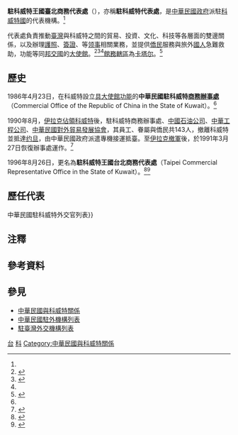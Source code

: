 {{NoteTA|1=zh-hans:台; zh-hant:臺;}}
{{infobox Organization
|name                = 駐科威特王國臺北商務代表處
|native_name         = {{lang|en|Taipei Commercial Representative Office in the State of Kuwait}}
|image               = 
|size                = 
|formation           = 1986年4月
|type                = [[臺北經濟文化代表處|駐外代表處]]{{Small|（[[實質大使館|實質大使館]]）}}
|status              = 
|registration_id     = 
|leader_title        = 代表
|leader_name         = [[譚國定|譚國定]] {{Small|[[特命全權大使|大使]]}}{{noteTag|2012年9月，中華民國外交部為統一駐外人員內部職稱，明定大使館、代表處設大使、公使，代表處對外仍稱代表、副代表；辦事處設總領事、副總領事，對外仍稱處長、副處長。<ref>{{Cite web |url = https://tw.news.yahoo.com/%E7%B5%B1-%E5%90%8D%E7%A8%B1-%E4%BB%A3%E8%A1%A8%E5%B0%8D%E5%85%A7%E7%A8%B1%E5%A4%A7%E4%BD%BF-133312149.html |author = 陳培煌 |date = 2012年8月31日 |title = 統一名稱 代表對內稱大使 |publisher = [[Yahoo!奇摩|Yahoo!奇摩]]引用[[中央通訊社|中央通訊社]]}}</ref><br>代表處館長為特任或簡任第十三職等至第十四職等者任大使銜代表、簡任第十二職等至第十三職等者任公使銜代表；辦事處長為簡任第十二職等任總領事銜處長。<ref>{{Cite web |url = https://law.moj.gov.tw/LawClass/LawAll.aspx?PCode=E0000017 |date = 2018年6月13日 |title = 駐外機構組織通則 |publisher = 全國法規資料庫}}</ref>}}<ref name="駐外館處"/>
|leader_title2       = 
|leader_name2        = 
|headquarters        = No. 21A, Street No. 103, Block 8, {{Link-en|Al-Jabriya|Jabriya}}, State of Kuwait<ref>{{Cite web |url = https://www.roc-taiwan.org/kw/post/384.html |date = 2020年12月21日 |title = 駐館聯絡方式 |publisher = 中華民國駐外單位聯合網站}}</ref><br>{{coord|29.3220333|48.0365254|type:landmark|display=inline,title}}
|num_members         = 
|region_served       = {{KWT}}<br>{{QAT}}
|parent_organization = {{MOFA}}
|website             = {{URL|https://www.roc-taiwan.org/kw/index.html|www.roc-taiwan.org/kw}}
}}

'''駐科威特王國臺北商務代表處'''（{{lang-en|Taipei Commercial Representative Office in the State of Kuwait}}），亦稱'''駐科威特代表處'''，是[[中華民國政府|中華民國政府]]派駐[[科威特|科威特國]]的代表機構。<ref name="駐外館處"/>

代表處負責推動[[臺灣|臺灣]]與科威特之間的貿易、投資、文化、科技等各層面的雙邊關係，以及辦理[[中華民國護照|護照]]、[[中華民國簽證政策|簽證]]、{{Link-en|文件證明|Documentary evidence}}等[[领事|领事]]相關業務，並提供[[海外華人|僑民]]服務與旅外[[中華民國國民|國人]]急難救助，功能等同[[中華民國建交列表|邦交國]]的[[外交代表機構#大使馆|大使館]]。<ref>{{Cite web |url = https://www.roc-taiwan.org/kw_en/post/229.html |date = 2020-12-21 |title = Organization |publisher = [[中華民國外交部|Ministry of Foreign Affairs, Republic of China (Taiwan)]] |deadurl= no |archiveurl = https://web.archive.org/web/20201201091219/https://www.roc-taiwan.org/kw_en/post/229.html |archivedate = 2020-01-20}}</ref><ref>{{Cite web |url = https://www.roc-taiwan.org/kw/cat/14.html |title = 領務 |publisher = 中華民國駐外單位聯合網站}}</ref><ref name="駐外館處"/>[[兼轄|館務轄區]]為[[卡塔尔|卡塔尔]]。<ref>{{Cite web |url = https://www.boca.gov.tw/sp-foof-countrycp-03-46-a835f-03-1.html |title = 駐館位置及聯絡資訊 |publisher = [[外交部領事事務局|外交部領事事務局]]}}</ref>

==歷史==
1986年4月23日，在科威特設立[[實質大使館|具大使館功能]]的'''中華民國駐科威特[[臺北經濟文化代表處|商務辦事處]]'''（Commercial Office of the Republic of China in the State of Kuwait）。<ref name="86年外交年鑑"/>

1990年8月，[[入侵科威特|伊拉克佔領科威特]]後，駐科威特商務辦事處、[[台灣中油|中國石油公司]]、[[中華工程|中華工程公司]]、[[中華民國對外貿易發展協會|中華民國對外貿易發展協會]]，其員工、眷屬與僑民共143人，撤離科威特並抵達[[约旦|约旦]]，由中華民國政府派遣專機接運抵臺。至[[海湾战争|伊拉克撤軍]]後，於1991年3月27日恢復辦事處運作。<ref name="86年外交年鑑">{{Cite web |url = http://multilingual.mofa.gov.tw/web/web_UTF-8/almanac/almanac1997/3-1-2.html |title = 《中華民國86年外交年鑑》〈第三章 中外關係〉 |publisher = 中華民國外交部}}</ref>

1996年8月26日，更名為'''駐科威特王國台北商務代表處'''（Taipei Commercial Representative Office in the State of Kuwait）。<ref>{{Cite web |url = http://multilingual.mofa.gov.tw/web/web_UTF-8/almanac/almanac2014/07.pdf |title = 《中華民國103年外交年鑑》〈第二章 對外關係〉 |publisher = 中華民國外交部}}</ref><ref name="駐外館處">{{Cite web |url = https://www.mofa.gov.tw/OverseasOffice_Content.aspx?n=168&sms=87&s=98&os=33 |title = 駐外館處 |publisher = [[中華民國外交部|中華民國外交部]]}}</ref>

==歷任代表==
{{main|中華民國駐科威特大使列表{{!}}中華民國駐科威特外交官列表}}

==注釋==
{{noteFoot}}

==參考資料==
{{reflist}}

==參見==
{{Portal box|國際關係|中華民國|科威特|image2=Flag of the Republic of China.svg|image3=Flag of Kuwait.svg}}
*[[中華民國與科威特關係|中華民國與科威特關係]]
*[[中華民國駐外機構列表|中華民國駐外機構列表]]
*[[駐臺灣外交機構列表|駐臺灣外交機構列表]]

{{中華民國駐外機構}}

[[Category:駐科威特外交代表機構|台]]
[[Category:中華民國駐外實質大使館|科]]
[[Category:中華民國與科威特關係|Category:中華民國與科威特關係]]